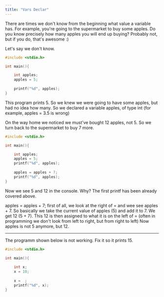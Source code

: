 ```yaml
---
title: "Vars Declar"
---
```

There are times we don't know from the beginning what value a variable has. For example, you're going to the supermarket to buy some apples. Do you know precisely how many apples you will end up buying? Probably not, but if you do, that's awesome :)

Let's say we don't know.

```c
#include <stdio.h>

int main(){

	int apples;
	apples = 5;
	
	printf("%d", apples);
}
```

This program prints 5. So we knew we were going to have some apples, but had no idea how many. So we declared a variable apples, of type int (for example, apples = 3.5 is wrong)

On the way home we noticed we must've bought 12 apples, not 5. So we turn back to the supermarket to buy 7 more.

```c
#include <stdio.h>

int main(){

	int apples;
	apples = 5;
	printf("%d", apples);
	
	apples = apples + 7;
	printf("%d", apples);
}
```

Now we see 5 and 12 in the console. Why? 
The first printf has been already covered above.

apples = apples + 7; first of all, we look at the right of = and wee see apples + 7. So basically we take the current value of apples (5) and add it to 7. We get 12 (5 + 7). This 12 is then assigned to what it is on the left of = (often in programming we don't look from left to right, but from right to left)
Now apples is not 5 anymore, but 12.

---

The programm shown below is not working. Fix it so it prints 15.


```c
#include <stdio.h>

int main(){
	
	int x;
	x = 10;
	
	x =  ;
	printf("%d", x);
}
```
